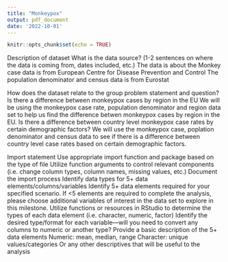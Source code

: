 ```yaml
---
title: "Monkeypox"
output: pdf_document
date: '2022-10-01'
---
```


```r
knitr::opts_chunk$set(echo = TRUE)
```
Description of dataset
What is the data source? (1-2 sentences on where the data is coming from, dates included, etc.)
The data is about the Monkey case data is from European Centre for Disease Prevention and Control
The population denominator and census data is from Eurostat

How does the dataset relate to the group problem statement and question?
Is there a difference between monkeypox cases by region in the EU
We will be using the monkeypox case rate, population denominator and region data set to help us find the difference betwen monkeypox cases by region in the EU.
Is there a difference between country level monkeypox case rates by certain demographic factors?
We will use the monkeypox case, poplation denominator and census data to see if there is a difference between country level case rates based on certain demographic factors.

\newpage

Import statement
Use appropriate import function and package based on the type of file
Utilize function arguments to control relevant components (i.e. change column types, column names, missing values, etc.)
Document the import process
Identify data types for 5+ data elements/columns/variables
Identify 5+ data elements required for your specified scenario. If <5 elements are required to complete the analysis, please choose additional variables of interest in the data set to explore in this milestone.
Utilize functions or resources in RStudio to determine the types of each data element (i.e. character, numeric, factor)
Identify the desired type/format for each variable—will you need to convert any columns to numeric or another type? 
Provide a basic description of the 5+ data elements
Numeric: mean, median, range
Character:  unique values/categories
Or any other descriptives that will be useful to the analysis
